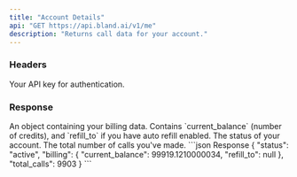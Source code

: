```yaml
---
title: "Account Details"
api: "GET https://api.bland.ai/v1/me"
description: "Returns call data for your account."
---
```


### Headers

<ParamField header="authorization" type="string" required>
  Your API key for authentication.
</ParamField>

### Response

<ResponseField name="billing" type="object">
  An object containing your billing data. Contains `current_balance` (number of credits), and `refill_to` if you have
  auto refill enabled.
</ResponseField>

<ResponseField name="status" type="string">
  The status of your account.
</ResponseField>

<ResponseField name="total_calls" type="int">
  The total number of calls you've made.
</ResponseField>

<ResponseExample>
```json Response
{
    "status": "active",
    "billing": {
        "current_balance": 99919.1210000034,
        "refill_to": null
    },
    "total_calls": 9903
}
```
</ResponseExample>

